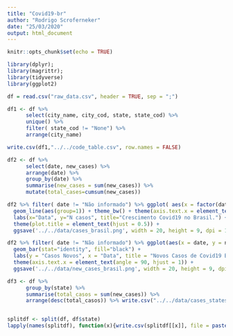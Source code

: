 ```yaml
---
title: "Covid19-br"
author: "Rodrigo Scroferneker"
date: "25/03/2020"
output: html_document
---
```


```r
knitr::opts_chunk$set(echo = TRUE)
```

```r
library(dplyr);
library(magrittr);
library(tidyverse)
library(ggplot2)

df = read.csv("raw_data.csv", header = TRUE, sep = ";")

df1 <- df %>% 
      select(city_name, city_cod, state, state_cod) %>%
      unique() %>% 
      filter( state_cod != "None") %>%
      arrange(city_name)

write.csv(df1,"../../code_table.csv", row.names = FALSE)

df2 <- df %>% 
      select(date, new_cases) %>%
      arrange(date) %>%
      group_by(date) %>% 
      summarise(new_cases = sum(new_cases)) %>%
      mutate(total_cases=cumsum(new_cases))

df2 %>% filter( date != "Não informado") %>% ggplot( aes(x = factor(date), y = total_cases)) + 
  geom_line(aes(group=1)) + theme_bw() + theme(axis.text.x = element_text(angle = 90, hjust = 1)) +
  labs(x="Data", y="N casos", title="Crescimento Covid19 no Brasil.") +
  theme(plot.title = element_text(hjust = 0.5)) +
  ggsave('../../data/cases_brasil.png', width = 20, height = 9, dpi = 100)

df2 %>% filter( date != "Não informado") %>% ggplot(aes(x = date, y = new_cases)) +
  geom_bar(stat="identity", fill="black") +
  labs(y = "Casos Novos", x = "Data", title = "Novos Casos de Covid19 Brasil") +
  theme(axis.text.x = element_text(angle = 90, hjust = 1)) +
  ggsave('../../data/new_cases_brasil.png', width = 20, height = 9, dpi = 100)

df3 <- df %>% 
      group_by(state) %>%
      summarise(total_casos = sum(new_cases)) %>%
      arrange(desc(total_casos)) %>% write.csv("../../data/cases_states.csv", row.names = FALSE)


splitdf <- split(df, df$state)
lapply(names(splitdf), function(x){write.csv(splitdf[[x]], file = paste("../../data/",x ,"/casos_", x, ".csv", sep = ""), row.names = FALSE)})


```